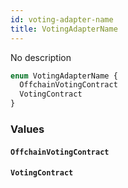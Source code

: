 ```yaml
---
id: voting-adapter-name
title: VotingAdapterName
---
```


No description

```graphql
enum VotingAdapterName {
  OffchainVotingContract
  VotingContract
}
```

### Values

#### `OffchainVotingContract`

#### `VotingContract`
